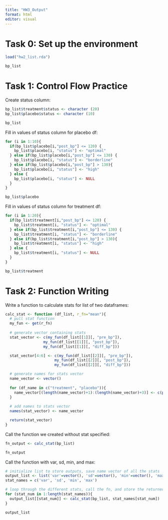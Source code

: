 ```yaml
---
title: "HW3_Output"
format: html
editor: visual
---
```


# Task 0: Set up the environment
```r
load("hw2_list.rda")

bp_list
```


# Task 1: Control Flow Practice

Create status column:
```r
bp_list$treatment$status <- character (20)
bp_list$placebo$status <- character (10)

bp_list
```

Fill in values of status column for placebo df:

```r
for (i in 1:10){
  if(bp_list$placebo[i,"post_bp"] <= 120) {
    bp_list$placebo[i, "status"] <- "optimal"
  } else if(bp_list$placebo[i,"post_bp"] <= 130) {
    bp_list$placebo[i, "status"] <- "borderline"
  } else if(bp_list$placebo[i,"post_bp"] > 130){
    bp_list$placebo[i, "status"] <- "high"
  } else {
    bp_list$placebo[i, "status"] <- NULL
  }
}

bp_list$placebo
```


Fill in values of status column for treatment df:
```r
for (i in 1:20){
  if(bp_list$treatment[i,"post_bp"] <= 120) {
    bp_list$treatment[i, "status"] <- "optimal"
  } else if(bp_list$treatment[i,"post_bp"] <= 130) {
    bp_list$treatment[i, "status"] <- "borderline"
  } else if(bp_list$treatment[i,"post_bp"] > 130){
    bp_list$treatment[i, "status"] <- "high"
  } else {
    bp_list$treatment[i, "status"] <- NULL
  }
}

bp_list$treatment
```

# Task 2: Function Writing

Write a function to calculate stats for list of two dataframes:

```r
calc_stat <- function (df_list, r_fn="mean"){
  # pull stat function
  my_fun <- get(r_fn)
  
  # generate vector containing stats
  stat_vector <- c(my_fun(df_list[[1]][, "pre_bp"]),
                 my_fun(df_list[[1]][, "post_bp"]),
                 my_fun(df_list[[1]][, "diff_bp"]))

  stat_vector[4:6] <- c(my_fun(df_list[[2]][, "pre_bp"]),
                      my_fun(df_list[[2]][, "post_bp"]),
                      my_fun(df_list[[2]][, "diff_bp"]))

  # generate names for stats vector
  name_vector <- vector()
  
  for (df_name in c("treatment", "placebo")){
    name_vector[(length(name_vector)+1):(length(name_vector)+3)] <- c(paste(df_name, c("pre", "post", "diff"), r_fn, sep="_"))
  }
  
  # add names to stats vector
  names(stat_vector) <- name_vector

  return(stat_vector)
}

```
Call the function we created without stat specified:
```r
fn_output <- calc_stat(bp_list)

fn_output
```

Call the function with var, sd, min, and max:
```r
# initialize list to store outputs, save name vector of all the stats
output_list <- list('var'=vector(), 'sd'=vector(), 'min'=vector(), 'max'=vector())
stat_names = c('var', 'sd', 'min', 'max')

# loop through the different stats, call the fn, and store the returned value
for (stat_num in 1:length(stat_names)){
  output_list[[stat_num]] <- calc_stat(bp_list, stat_names[stat_num])
}

output_list
```